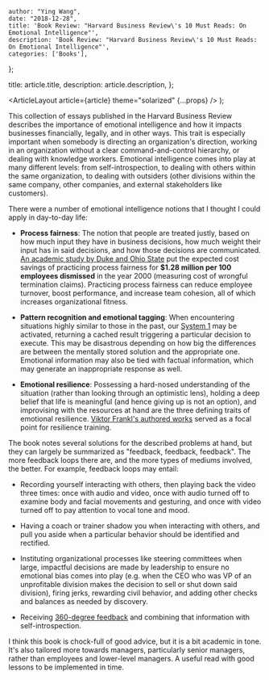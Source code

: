 
    author: "Ying Wang",
    date: "2018-12-28",
    title: 'Book Review: "Harvard Business Review\'s 10 Must Reads: On Emotional Intelligence"',
    description: 'Book Review: "Harvard Business Review\'s 10 Must Reads: On Emotional Intelligence"',
    categories: ['Books'],
};

  title: article.title,
  description: article.description,
};

  <ArticleLayout article={article} theme="solarized" {...props} />
);

This collection of essays published in the Harvard Business Review describes the
importance of emotional intelligence and how it impacts businesses financially,
legally, and in other ways. This trait is especially important when somebody is
directing an organization's direction, working in an organization without a
clear command-and-control hierarchy, or dealing with knowledge workers.
Emotional intelligence comes into play at many different levels: from
self-introspection, to dealing with others within the same organization, to
dealing with outsiders (other divisions within the same company, other
companies, and external stakeholders like customers).

There were a number of emotional intelligence notions that I thought I could
apply in day-to-day life:

- **Process fairness**: The notion that people are treated justly, based on
  how much input they have in business decisions, how much weight their input
  has in said decisions, and how those decisions are communicated. [An
  academic study by Duke and Ohio
  State](https://www.jstor.org/stable/2667109?seq=1#page_scan_tab_contents)
  put the expected cost savings of practicing process fairness for **$1.28
  million per 100 employees dismissed** in the year 2000 (measuring cost of
  wrongful termination claims). Practicing process fairness can reduce
  employee turnover, boost performance, and increase team cohesion, all of
  which increases organizational fitness.

- **Pattern recognition and emotional tagging**: When encountering situations
  highly similar to those in the past, our [System
  1](/posts/2018/08/19/thinking_fast_and_slow/) may be activated, returning a
  cached result triggering a particular decision to execute. This may be
  disastrous depending on how big the differences are between the mentally
  stored solution and the appropriate one. Emotional information may also be
  tied with factual information, which may generate an inappropriate response
  as well.

- **Emotional resilience**: Possessing a hard-nosed understanding of the
  situation (rather than looking through an optimistic lens), holding a deep
  belief that life is meaningful (and hence giving up is not an option), and
  improvising with the resources at hand are the three defining traits of
  emotional resilience. [Viktor Frankl's authored
  works](/posts/2018/11/24/mans_search_for_meaning/) served as a focal point
  for resilience training.

The book notes several solutions for the described problems at hand, but they
can largely be summarized as "feedback, feedback, feedback". The more feedback
loops there are, and the more types of mediums involved, the better. For
example, feedback loops may entail:

- Recording yourself interacting with others, then playing back the video
  three times: once with audio and video, once with audio turned off to
  examine body and facial movements and gesturing, and once with video turned
  off to pay attention to vocal tone and mood.

- Having a coach or trainer shadow you when interacting with others, and pull
  you aside when a particular behavior should be identified and rectified.

- Instituting organizational processes like steering committees when large,
  impactful decisions are made by leadership to ensure no emotional bias comes
  into play (e.g. when the CEO who was VP of an unprofitable division makes
  the decision to sell or shut down said division), firing jerks, rewarding
  civil behavior, and adding other checks and balances as needed by discovery.

- Receiving [360-degree
  feedback](https://en.wikipedia.org/wiki/360-degree_feedback) and combining
  that information with self-introspection.

I think this book is chock-full of good advice, but it is a bit academic in
tone. It's also tailored more towards managers, particularly senior managers,
rather than employees and lower-level managers. A useful read with good lessons
to be implemented in time.
